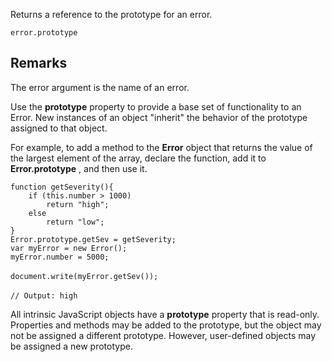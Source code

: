 Returns a reference to the prototype for an error.

 error.prototype

==Remarks==
The error argument is the name of an error.

Use the '''prototype''' property to provide a base set of functionality to an Error. New instances of an object "inherit" the behavior of the prototype assigned to that object.

For example, to add a method to the '''Error''' object that returns the value of the largest element of the array, declare the function, add it to '''Error.prototype''' , and then use it.

 function getSeverity(){
     if (this.number &gt; 1000)
         return "high";
     else
         return "low";
 }
 Error.prototype.getSev = getSeverity;
 var myError = new Error();
 myError.number = 5000;
 
 document.write(myError.getSev()); 
 
 // Output: high
All intrinsic JavaScript objects have a '''prototype''' property that is read-only. Properties and methods may be added to the prototype, but the object may not be assigned a different prototype. However, user-defined objects may be assigned a new prototype.


